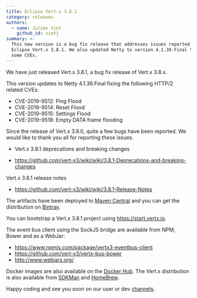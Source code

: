 ```yaml
---
title: Eclipse Vert.x 3.8.1
category: releases
authors:
  - name: Julien Viet
    github_id: vietj
summary: >-
  This new version is a bug fix release that addresses issues reported in
  Eclipse Vert.x 3.8.1. We also updated Netty to version 4.1.39.Final to fix
  some CVEs.
---
```


We have just released Vert.x 3.8.1, a bug fix release of Vert.x 3.8.x.

This version updates to Netty 4.1.39.Final fixing the following HTTP/2 related CVEs:

- CVE-2019-9512: Ping Flood
- CVE-2019-9514: Reset Flood
- CVE-2019-9515: Settings Flood
- CVE-2019-9518: Empty DATA frame flooding

Since the release of Vert.x 3.8.0, quite a few bugs have been reported. We would like to thank you all for reporting these issues.

* Vert.x 3.8.1 deprecations and breaking changes

* https://github.com/vert-x3/wiki/wiki/3.8.1-Deprecations-and-breaking-changes

Vert.x 3.8.1 release notes

* https://github.com/vert-x3/wiki/wiki/3.8.1-Release-Notes

The artifacts have been deployed to [Maven Central](http://search.maven.org/#search%7Cga%7C1%7Cg%3A%22io.vertx%22%20AND%20v%3A%223.8.1%22) and you can get the distribution on [Bintray](https://bintray.com/vertx/downloads/distribution/3.8.1/view).

You can bootstrap a Vert.x 3.8.1 project using https://start.vertx.io.

The event bus client using the SockJS bridge are available from NPM, Bower and as a WebJar:

* https://www.npmjs.com/package/vertx3-eventbus-client
* https://github.com/vert-x3/vertx-bus-bower
* http://www.webjars.org/

Docker images are also available on the [Docker Hub](https://hub.docker.com/u/vertx/). The Vert.x distribution is also available from [SDKMan](http://sdkman.io/index.html) and [HomeBrew](http://brew.sh/).

Happy coding and see you soon on our user or dev [channels](https://vertx.io/community).
